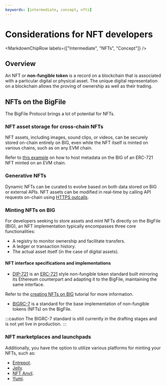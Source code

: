 ```yaml
---
keywords: [intermediate, concept, nfts]
---
```



# Considerations for NFT developers

<MarkdownChipRow labels={["Intermediate", "NFTs", "Concept"]} />



## Overview

An NFT or **non-fungible token** is a record on a blockchain that is associated with a particular digital or physical asset. The unique digital representation on a blockchain allows the proving of ownership as well as their trading.

## NFTs on the BigFile

The BigFile Protocol brings a lot of potential for NFTs.

### NFT asset storage for cross-chain NFTs

NFT assets, including images, sound clips, or videos, can be securely stored on-chain entirely on BIG, even while the NFT itself is minted on various chains, such as on any EVM chain.

Refer to [this example](https://github.com/domwoe/erc-721-ic-assets) on how to host metadata on the BIG of an ERC-721 NFT minted on an EVM chain.

### Generative NFTs

Dynamic NFTs can be curated to evolve based on both data stored on BIG or external APIs. NFT assets can be modified in real-time by calling API requests on-chain using [HTTPS outcalls](/https-outcalls).

### Minting NFTs on BIG

For developers seeking to store assets and mint NFTs directly on the BigFile (BIG), an NFT implementation typically encompasses three core functionalities:

- A registry to monitor ownership and facilitate transfers.
- A ledger or transaction history.
- The actual asset itself (in the case of digital assets).

#### NFT interface specifications and implementations

- [DIP-721](https://github.com/Psychedelic/DIP721) is an [ERC-721](https://eips.ethereum.org/EIPS/eip-721) style non-fungible token standard built mirroring its Ethereum counterpart and adapting it to the BigFile, maintaining the same interface.

Refer to the [creating NFTs on BIG](/docs/current/tutorials/developer-journey/level-5/5.4-NFT-tutorial#icrc-7) tutorial for more information.

- [BIGRC-7](https://github.com/dfinity/BIGRC/tree/54d98a82a626daad6f674f1b8e6b815785f6c8c5/ICRCs/BIGRC-7) is a standard for the base implementation of non-fungible tokens (NFTs) on the BigFile.

:::caution
The BIGRC-7 standard is still currently in the drafting stages and is not yet live in production.
:::

### NFT marketplaces and launchpads

Additionally, you have the option to utilize various platforms for minting your NFTs, such as:

- [Entrepot](https://entrepot.app/).
- [Jelly](https://jelly.xyz/).
- [NFT Anvil](https://nftanvil.com/).
- [Yumi](https://tppkg-ziaaa-aaaal-qatrq-cai.raw.icp0.io/).





